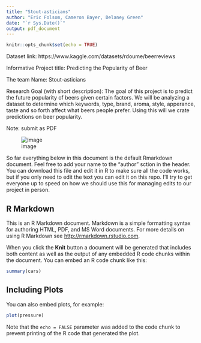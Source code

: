 ---
title: "Stout-asticians"
author: "Eric Folsom, Cameron Bayer, Delaney Green"
date: "`r Sys.Date()`"
output: pdf_document
---

```{r setup, include=FALSE}
knitr::opts_chunk$set(echo = TRUE)
```
Dataset link: https://www.kaggle.com/datasets/rdoume/beerreviews

Informative Project title: Predicting the Popularity of Beer

The team Name: Stout-asticians

Research Goal (with short description): The goal of this project is to predict the future popularity of beers given certain factors. We will be analyzing a dataset to determine which keywords, type, brand, aroma, style, apperance, taste and so forth affect what beers people prefer. Using this will we crate predictions on beer popularity. 

Note: submit as PDF

![image](https://user-images.githubusercontent.com/130256135/232345854-ae249167-e054-46ad-8efe-4823c180d7e3.png)


So far everything below in this document is the default Rmarkdown document. Feel free to add your name to the "author" sction in the header. You can download this file and edit it in R to make sure all the code works, but if you only need to edit the text you can edit it on this repo. I'll try to get everyone up to speed on how we should use this for managing edits to our project in person.


## R Markdown

This is an R Markdown document. Markdown is a simple formatting syntax for authoring HTML, PDF, and MS Word documents. For more details on using R Markdown see <http://rmarkdown.rstudio.com>.

When you click the **Knit** button a document will be generated that includes both content as well as the output of any embedded R code chunks within the document. You can embed an R code chunk like this:

```{r cars}
summary(cars)
```

## Including Plots

You can also embed plots, for example:

```{r pressure, echo=FALSE}
plot(pressure)
```

Note that the `echo = FALSE` parameter was added to the code chunk to prevent printing of the R code that generated the plot.
